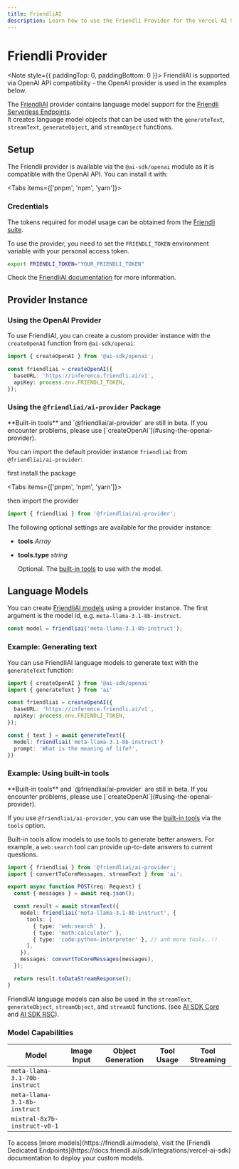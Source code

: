 ```yaml
---
title: FriendliAI
description: Learn how to use the Friendli Provider for the Vercel AI SDK.
---
```


# Friendli Provider

<Note style={{ paddingTop: 0, paddingBottom: 0 }}>
  FriendliAI is supported via OpenAI API compatibility - the OpenAI provider is
  used in the examples below.
</Note>

The [FriendliAI](https://friendli.ai/) provider contains language model support for the [Friendli Serverless Endpoints](https://friendli.ai/products/serverless-endpoints).  
It creates language model objects that can be used with the `generateText`, `streamText`, `generateObject`, and `streamObject` functions.

## Setup

The Friendli provider is available via the `@ai-sdk/openai` module as it is compatible with the OpenAI API.
You can install it with:

<Tabs items={['pnpm', 'npm', 'yarn']}>
  <Tab>
    <Snippet text="pnpm add @ai-sdk/openai" dark />
  </Tab>
  <Tab>
    <Snippet text="npm install @ai-sdk/openai" dark />
  </Tab>
  <Tab>
    <Snippet text="yarn add @ai-sdk/openai" dark />
  </Tab>
</Tabs>

### Credentials

The tokens required for model usage can be obtained from the [Friendli suite](https://suite.friendli.ai/).

To use the provider, you need to set the `FRIENDLI_TOKEN` environment variable with your personal access token.

```bash
export FRIENDLI_TOKEN="YOUR_FRIENDLI_TOKEN"
```

Check the [FriendliAI documentation](https://docs.friendli.ai/guides/personal_access_tokens) for more information.

## Provider Instance

### Using the OpenAI Provider

To use FriendliAI, you can create a custom provider instance with the `createOpenAI` function from `@ai-sdk/openai`:

```ts
import { createOpenAI } from '@ai-sdk/openai';

const friendliai = createOpenAI({
  baseURL: 'https://inference.friendli.ai/v1',
  apiKey: process.env.FRIENDLI_TOKEN,
});
```

### Using the `@friendliai/ai-provider` Package

<Note type="warning">
  **Built-in tools** and `@friendliai/ai-provider` are still in beta. If you
  encounter problems, please use [`createOpenAI`](#using-the-openai-provider).
</Note>

You can import the default provider instance `friendliai` from `@friendliai/ai-provider`:

first install the package

<Tabs items={['pnpm', 'npm', 'yarn']}>
  <Tab>
    <Snippet text="pnpm add @friendliai/ai-provider" dark />
  </Tab>
  <Tab>
    <Snippet text="npm install @friendliai/ai-provider" dark />
  </Tab>
  <Tab>
    <Snippet text="yarn add @friendliai/ai-provider" dark />
  </Tab>
</Tabs>

then import the provider

```ts
import { friendliai } from '@friendliai/ai-provider';
```

The following optional settings are available for the provider instance:

- **tools** _Array_

- **tools.type** _string_

  Optional. The [built-in tools](https://docs.friendli.ai/guides/serverless_endpoints/tools/built_in_tools) to use with the model.

## Language Models

You can create [FriendliAI models](https://docs.friendli.ai/guides/serverless_endpoints/text_generation#model-supports) using a provider instance.
The first argument is the model id, e.g. `meta-llama-3.1-8b-instruct`.

```ts
const model = friendliai('meta-llama-3.1-8b-instruct');
```

### Example: Generating text

You can use FriendliAI language models to generate text with the `generateText` function:

```ts
import { createOpenAI } from '@ai-sdk/openai'
import { generateText } from 'ai'

const friendliai = createOpenAI({
  baseURL: 'https://inference.friendli.ai/v1',
  apiKey: process.env.FRIENDLI_TOKEN,
});

const { text } = await generateText({
  model: friendliai('meta-llama-3.1-8b-instruct')
  prompt: 'What is the meaning of life?',
})
```

### Example: Using built-in tools

<Note type="warning">
  **Built-in tools** and `@friendliai/ai-provider` are still in beta. If you
  encounter problems, please use [`createOpenAI`](#using-the-openai-provider).
</Note>

If you use `@friendliai/ai-provider`, you can use the [built-in tools](https://docs.friendli.ai/guides/serverless_endpoints/tools/built_in_tools) via the `tools` option.

Built-in tools allow models to use tools to generate better answers. For example, a `web:search` tool can provide up-to-date answers to current questions.

```ts highlight="1,8,9,10,11,12,13,14,15"
import { friendliai } from '@friendliai/ai-provider';
import { convertToCoreMessages, streamText } from 'ai';

export async function POST(req: Request) {
  const { messages } = await req.json();

  const result = await streamText({
    model: friendliai('meta-llama-3.1-8b-instruct', {
      tools: [
        { type: 'web:search' },
        { type: 'math:calculator' },
        { type: 'code:python-interpreter' }, // and more tools..!!
      ],
    }),
    messages: convertToCoreMessages(messages),
  });

  return result.toDataStreamResponse();
}
```

FriendliAI language models can also be used in the `streamText`, `generateObject`, `streamObject`, and `streamUI` functions.
(see [AI SDK Core](/docs/ai-sdk-core) and [AI SDK RSC](/docs/ai-sdk-rsc)).

### Model Capabilities

| Model                         | Image Input         | Object Generation   | Tool Usage          | Tool Streaming      |
| ----------------------------- | ------------------- | ------------------- | ------------------- | ------------------- |
| `meta-llama-3.1-70b-instruct` | <Cross size={18} /> | <Check size={18} /> | <Check size={18} /> | <Check size={18} /> |
| `meta-llama-3.1-8b-instruct`  | <Cross size={18} /> | <Check size={18} /> | <Check size={18} /> | <Check size={18} /> |
| `mixtral-8x7b-instruct-v0-1`  | <Cross size={18} /> | <Check size={18} /> | <Check size={18} /> | <Check size={18} /> |

<Note>
To access [more models](https://friendli.ai/models), visit the [Friendli Dedicated Endpoints](https://docs.friendli.ai/sdk/integrations/vercel-ai-sdk) documentation to deploy your custom models.
</Note>
